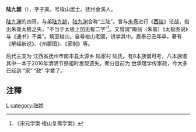 '''陆九韶'''（{{bd|1128年||1205年||}}），字子美，号梭山居士。抚州金溪人。

[[陆九渊|陆九渊]]的四哥。与弟[[陆九龄|陆九龄]]，[[陆九渊|陆九渊]]合称“三陆”。曾与[[朱熹|朱熹]]进行《[[西铭|西铭]]》论战，指出朱熹太极之失，“不当于太极上加无极二字”<ref>《宋元学案·梭山复斋学案》</ref>。又曾谓“晦翁（朱熹）《太极图说》与《通书》不类”。筑室梭山，自号梭山老圃，讲学其中。嘉泰己丑年卒。著有《解经新说》、《州郡图》、《家制》等。

后代主支为 江西省抚州市南丰县太源乡 陆家村 陆氏。有8本族谱可考，八本族谱其中一本于2016年清明节祭祖时发现遗失。辈分目前为 世承理学传家政，今大多已经到  “家” “政” 字辈了。

== 注釋 ==
{{reflist}}
[[category:宋朝理學家|L]]
[[category:陆姓|category:陆姓]]